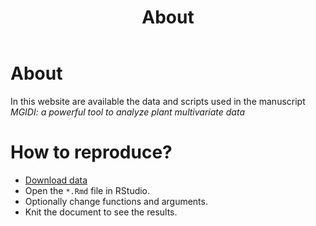 % About
# <i class="fas fa-glasses"></i>About {-}
In this website are available the data and scripts used in the manuscript *MGIDI: a powerful tool to analyze plant multivariate data*


# <i class="fas fa-code"></i>How to reproduce? {-}

* [Download data](https://github.com/TiagoOlivoto/paper_mgidi_pm/archive/refs/heads/master.zip)
* Open the `*.Rmd` file in RStudio.
* Optionally change functions and arguments.
* Knit the document to see the results.


<!-- academic icons -->
<link rel="stylesheet" href="https://cdn.jsdelivr.net/gh/jpswalsh/academicons@1/css/academicons.min.css">
<!-- font awesome -->
<script src="https://kit.fontawesome.com/1f72d6921a.js" crossorigin="anonymous"></script>
